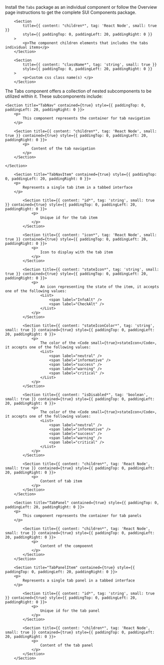 
<Section
	title="Installation"
	contained={true}
	style={{ paddingTop: 20, paddingBottom: 0 }}
>
	<p>
		Install the <Code small={true}>Tabs</Code> package as an individual
		component or follow the Overview page instructions to get the complete SUI
		Components package.
	</p>
</Section>

<Section title="Props" border={true}>

    	<Section
    		title={{ content: "children*", tag: 'React Node', small: true }}
    		style={{ paddingTop: 0, paddingLeft: 20, paddingRight: 0 }}
    	>
    		<p>The component children elements that includes the tabs individual items</p>
    	</Section>

    	<Section
    		title={{ content: "className*", tag: 'string', small: true }}
    		style={{ paddingTop: 0, paddingLeft: 20, paddingRight: 0 }}
    	>
    		<p>Custom css class name(s) </p>
    	</Section>

</Section>

<Section
	title="Sub Components"
	contained={true}
	style={{ paddingTop: 30, paddingBottom: 0 }}
>
		<p>The Tabs component offers a collection of nested subcomponents to be utilized within it. These subcomponents include:</p>

    <Section title="TabNav" contained={true} style={{ paddingTop: 0, paddingLeft: 20, paddingRight: 0 }}>
    	<p>
    		This component represents the container for tab navigation
    	</p>

    	<Section title={{ content: "children*", tag: 'React Node', small: true }} contained={true} style={{ paddingTop: 0, paddingLeft: 20, paddingRight: 0 }}>
    		<p>
    			Content of the tab navigation
    		</p>
    	</Section>

    </Section>

    	<Section title="TabNavItem" contained={true} style={{ paddingTop: 0, paddingLeft: 20, paddingRight: 0 }}>
    	<p>
    		Represents a single tab item in a tabbed interface
    	</p>

    		<Section title={{ content: "id*", tag: 'string', small: true }} contained={true} style={{ paddingTop: 0, paddingLeft: 20, paddingRight: 0 }}>
    			<p>
    				Unique id for the tab item
    			</p>
    		</Section>

    		<Section title={{ content: "icon*", tag: 'React Node', small: true }} contained={true} style={{ paddingTop: 0, paddingLeft: 20, paddingRight: 0 }}>
    			<p>
    				Icon to display with the tab item
    			</p>
    		</Section>

    		<Section title={{ content: "stateIcon*", tag: 'string', small: true }} contained={true} style={{ paddingTop: 0, paddingLeft: 20, paddingRight: 0 }}>
    			<p>
    				An icon representing the state of the item, it accepts one of the following values:
    				<List>
    					<span label="InfoAlt" />
    					<span label="CheckAlt" />
    				</List>
    			</p>
    		</Section>

    		<Section title={{ content: "stateIconColor*", tag: 'string', small: true }} contained={true} style={{ paddingTop: 0, paddingLeft: 20, paddingRight: 0 }}>
    			<p>
    				The color of the <Code small={true}>stateIcon</Code>, it accepts one of the following values:
    				<List>
    					<span label="neutral" />
    					<span label="informative" />
    					<span label="success" />
    					<span label="warning" />
    					<span label="critical" />
    				</List>
    			</p>
    		</Section>

    		<Section title={{ content: "isDisabled*", tag: 'boolean', small: true }} contained={true} style={{ paddingTop: 0, paddingLeft: 20, paddingRight: 0 }}>
    			<p>
    				The color of the <Code small={true}>stateIcon</Code>, it accepts one of the following values:
    				<List>
    					<span label="neutral" />
    					<span label="informative" />
    					<span label="success" />
    					<span label="warning" />
    					<span label="critical" />
    				</List>
    			</p>
    		</Section>

    		<Section title={{ content: "children*", tag: 'React Node', small: true }} contained={true} style={{ paddingTop: 0, paddingLeft: 20, paddingRight: 0 }}>
    			<p>
    				Content of tab item
    			</p>
    		</Section>
    	</Section>

    	<Section title="TabPanel" contained={true} style={{ paddingTop: 0, paddingLeft: 20, paddingRight: 0 }}>
    	<p>
    		This component represents the container for tab panels
    	</p>

    		<Section title={{ content: "children*", tag: 'React Node', small: true }} contained={true} style={{ paddingTop: 0, paddingLeft: 20, paddingRight: 0 }}>
    			<p>
    				Content of the compoennt
    			</p>
    		</Section>
    	</Section>

    	<Section title="TabPanelItem" contained={true} style={{ paddingTop: 0, paddingLeft: 20, paddingRight: 0 }}>
    	<p>
    		Represents a single tab panel in a tabbed interface
    	</p>

    		<Section title={{ content: "id*", tag: 'string', small: true }} contained={true} style={{ paddingTop: 0, paddingLeft: 20, paddingRight: 0 }}>
    			<p>
    				Unique id for the tab panel
    			</p>
    		</Section>

    		<Section title={{ content: "children*", tag: 'React Node', small: true }} contained={true} style={{ paddingTop: 0, paddingLeft: 20, paddingRight: 0 }}>
    			<p>
    				Content of the tab panel
    			</p>
    		</Section>
    	</Section>

</Section>
